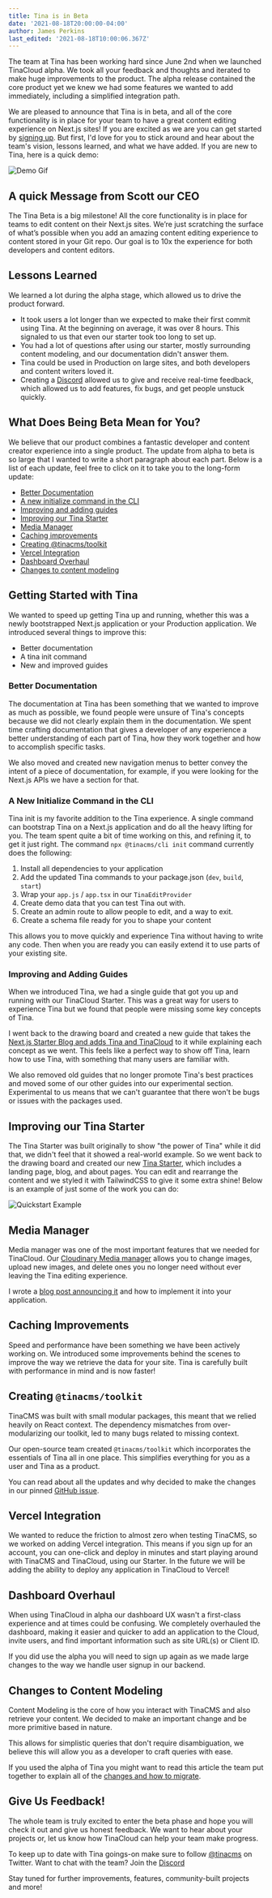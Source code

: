 ```yaml
---
title: Tina is in Beta
date: '2021-08-18T20:00:00-04:00'
author: James Perkins
last_edited: '2021-08-18T10:00:06.367Z'
---
```


The team at Tina has been working hard since June 2nd when we launched TinaCloud alpha. We took all your feedback and thoughts and iterated to make huge improvements to the product. The alpha release contained the core product yet we knew we had some features we wanted to add immediately, including a simplified integration path.

We are pleased to announce that Tina is in beta, and all of the core functionality is in place for your team to have a great content editing experience on Next.js sites! If you are excited as we are you can get started by [signing up](https://app.tina.io/register). But first, I'd love for you to stick around and hear about the team's vision, lessons learned, and what we have added. If you are new to Tina, here is a quick demo:

![Demo Gif](https://res.cloudinary.com/forestry-demo/video/upload/v1629294438/tina-io/Beta_Launch_Demo.gif)

## A quick Message from Scott our CEO

The Tina Beta is a big milestone! All the core functionality is in place for teams to edit content on their Next.js sites. We’re just scratching the surface of what’s possible when you add an amazing content editing experience to content stored in your Git repo. Our goal is to 10x the experience for both developers and content editors.

## Lessons Learned

We learned a lot during the alpha stage, which allowed us to drive the product forward.

- It took users a lot longer than we expected to make their first commit using Tina. At the beginning on average, it was over 8 hours. This signaled to us that even our starter took too long to set up.
- You had a lot of questions after using our starter, mostly surrounding content modeling, and our documentation didn't answer them.
- Tina could be used in Production on large sites, and both developers and content writers loved it.
- Creating a [Discord](https://discord.gg/njvZZYHj2Q) allowed us to give and receive real-time feedback, which allowed us to add features, fix bugs, and get people unstuck quickly.

## What Does Being Beta Mean for You?

We believe that our product combines a fantastic developer and content creator experience into a single product. The update from alpha to beta is so large that I wanted to write a short paragraph about each part. Below is a list of each update, feel free to click on it to take you to the long-form update:

- [Better Documentation](#better-documentation)
- [A new initialize command in the CLI](#a-new-initialize-command-in-the-cli)
- [Improving and adding guides](#improving-and-adding-guides)
- [Improving our Tina Starter](#improving-our-tina-starter)
- [Media Manager](#media-manager)
- [Caching improvements](#caching-improvements)
- [Creating @tinacms/toolkit](#creating-tinacmstoolkit)
- [Vercel Integration](#vercel-integration)
- [Dashboard Overhaul](#dashboard-overhaul)
- [Changes to content modeling](#changes-to-content-modeling)

<Callout
  title="Ready to get started?"
  description="Get a website running with TinaCloud in no time!"
  url="/docs/setup-overview/"
  buttonText="Quick Start Guide"
/>

## Getting Started with Tina

We wanted to speed up getting Tina up and running, whether this was a newly bootstrapped Next.js application or your Production application. We introduced several things to improve this:

- Better documentation
- A tina init command
- New and improved guides

### Better Documentation

The documentation at Tina has been something that we wanted to improve as much as possible, we found people were unsure of Tina's concepts because we did not clearly explain them in the documentation. We spent time crafting documentation that gives a developer of any experience a better understanding of each part of Tina, how they work together and how to accomplish specific tasks.

We also moved and created new navigation menus to better convey the intent of a piece of documentation, for example, if you were looking for the Next.js APIs we have a section for that.

### A New Initialize Command in the CLI

Tina init is my favorite addition to the Tina experience. A single command can bootstrap Tina on a Next.js application and do all the heavy lifting for you. The team spent quite a bit of time working on this, and refining it, to get it just right. The command `npx @tinacms/cli init` command currently does the following:

1. Install all dependencies to your application
2. Add the updated Tina commands to your package.json (`dev`, `build`, `start`)
3. Wrap your `app.js` / `app.tsx` in our `TinaEditProvider`
4. Create demo data that you can test Tina out with.
5. Create an admin route to allow people to edit, and a way to exit.
6. Create a schema file ready for you to shape your content

This allows you to move quickly and experience Tina without having to write any code. Then when you are ready you can easily extend it to use parts of your existing site.

### Improving and Adding Guides

When we introduced Tina, we had a single guide that got you up and running with our TinaCloud Starter. This was a great way for users to experience Tina but we found that people were missing some key concepts of Tina.

I went back to the drawing board and created a new guide that takes the [Next.js Starter Blog and adds Tina and TinaCloud](/guides/tina-cloud/add-tinacms-to-existing-site/overview/) to it while explaining each concept as we went. This feels like a perfect way to show off Tina, learn how to use Tina, with something that many users are familiar with.

We also removed old guides that no longer promote Tina's best practices and moved some of our other guides into our experimental section. Experimental to us means that we can't guarantee that there won't be bugs or issues with the packages used.

## Improving our Tina Starter

The Tina Starter was built originally to show "the power of Tina" while it did that, we didn't feel that it showed a real-world example. So we went back to the drawing board and created our new [Tina Starter](/guides/tina-cloud/starter/overview/), which includes a landing page, blog, and about pages. You can edit and rearrange the content and we styled it with TailwindCSS to give it some extra shine! Below is an example of just some of the work you can do:

![Quickstart Example](https://res.cloudinary.com/forestry-demo/image/upload/v1645712509/tina-io/docs/edit-alongside-content.gif)

## Media Manager

Media manager was one of the most important features that we needed for TinaCloud. Our [Cloudinary Media manager](/docs/reference/media/external/cloudinary/) allows you to change images, upload new images, and delete ones you no longer need without ever leaving the Tina editing experience.

I wrote a [blog post announcing it](/blog/manage-your-media-with-cloudinary/) and how to implement it into your application.

## Caching Improvements

Speed and performance have been something we have been actively working on. We introduced some improvements behind the scenes to improve the way we retrieve the data for your site. Tina is carefully built with performance in mind and is now faster!

## Creating `@tinacms/toolkit`

TinaCMS was built with small modular packages, this meant that we relied heavily on React context. The dependency mismatches from over-modularizing our toolkit, led to many bugs related to missing context.

Our open-source team created `@tinacms/toolkit` which incorporates the essentials of Tina all in one place. This simplifies everything for you as a user and Tina as a product.

You can read about all the updates and why decided to make the changes in our pinned [GitHub issue](https://github.com/tinacms/tinacms/issues/1898).

## Vercel Integration

We wanted to reduce the friction to almost zero when testing TinaCMS, so we worked on adding Vercel integration. This means if you sign up for an account, you can one-click and deploy in minutes and start playing around with TinaCMS and TinaCloud, using our Starter. In the future we will be adding the ability to deploy any application in TinaCloud to Vercel!

## Dashboard Overhaul

When using TinaCloud in alpha our dashboard UX wasn't a first-class experience and at times could be confusing. We completely overhauled the dashboard, making it easier and quicker to add an application to the Cloud, invite users, and find important information such as site URL(s) or Client ID.

If you did use the alpha you will need to sign up again as we made large changes to the way we handle user signup in our backend.

## Changes to Content Modeling

Content Modeling is the core of how you interact with TinaCMS and also retrieve your content. We decided to make an important change and be more primitive based in nature.

This allows for simplistic queries that don't require disambiguation, we believe this will allow you as a developer to craft queries with ease.

If you used the alpha of Tina you might want to read this article the team put together to explain all of the [changes and how to migrate](/docs/tina-cloud/migration-overview/).

## Give Us Feedback!

The whole team is truly excited to enter the beta phase and hope you will check it out and give us honest feedback. We want to hear about your projects or, let us know how TinaCloud can help your team make progress.

To keep up to date with Tina goings-on make sure to follow [@tinacms](https://twitter.com/tinacms) on Twitter. Want to chat with the team? Join the [Discord](https://discord.gg/njvZZYHj2Q)

Stay tuned for further improvements, features, community-built projects and more!
